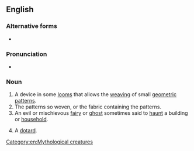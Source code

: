 {{also|Dobby}}
==English==

===Alternative forms===
* {{l|en|dobbie}}

===Pronunciation===
* {{rhymes|ɒbi|lang=en}}

===Noun===
{{en-noun|~|dobbies}}

# A device in some [[loom]]s that allows the [[weave|weaving]] of small [[geometric]] [[pattern]]s.
# The patterns so woven, or the fabric containing the patterns.
# An evil or mischievous [[fairy]] or [[ghost]] sometimes said to [[haunt]] a building or [[household]].
# {{lb|en|archaic}} A [[dotard]].

[[Category:en:Mythological creatures]]
